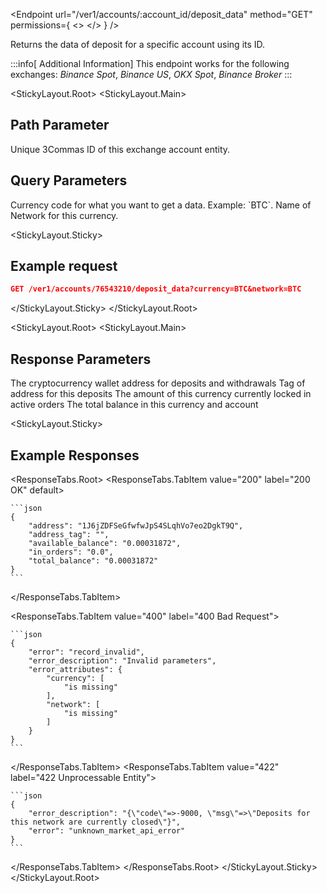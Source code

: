 

<Endpoint
  url="/ver1/accounts/:account_id/deposit_data"
  method="GET"
  permissions={
    <>
      <Permission title="Permission" description="ACCOUNTS_READ" />
      <Permission title="Security" description="SIGNED" />
    </>
  }
/>

Returns the data of deposit for a specific account using its ID.

:::info[ Additional Information]
  This endpoint works for the following exchanges: *Binance Spot*, *Binance US*, *OKX Spot*, *Binance Broker*
:::

<StickyLayout.Root>
<StickyLayout.Main>
## Path Parameter 

<ApiParam name='account_id' type='integer' id="account_id" required>
    Unique 3Commas ID of this exchange account entity.
</ApiParam>

## Query Parameters  

<ApiParam name='currency' type='string' id="currency" required>
   Currency code for what you want to get a data.
   Example: `BTC`.
</ApiParam>

<ApiParam name='network' type='string' id="network" required>
    Name of Network for this currency.
</ApiParam>
</StickyLayout.Main>   

<StickyLayout.Sticky>
## Example request

```json
GET /ver1/accounts/76543210/deposit_data?currency=BTC&network=BTC
```
</StickyLayout.Sticky>
</StickyLayout.Root>

<StickyLayout.Root>
<StickyLayout.Main>

## Response Parameters 

<CollapsibleApiParam name='address' type='string' id="address">
   The cryptocurrency wallet address for deposits and withdrawals
</CollapsibleApiParam>
<CollapsibleApiParam name='network' type='string' id="network">
   Tag of address for this deposits
</CollapsibleApiParam>

<CollapsibleApiParam name='currency' type='string' id="currency">
   The amount of this currency currently locked in active orders
</CollapsibleApiParam>

<CollapsibleApiParam name='total_balance' type='string' id="total_balance">
   The total balance in this currency and account
</CollapsibleApiParam>
</StickyLayout.Main>

<StickyLayout.Sticky>

##  Example Responses
<ResponseTabs.Root>
<ResponseTabs.TabItem value="200" label="200 OK" default>

    ```json
    {
        "address": "1J6jZDFSeGfwfwJpS4SLqhVo7eo2DgkT9Q",
        "address_tag": "",
        "available_balance": "0.00031872",
        "in_orders": "0.0",
        "total_balance": "0.00031872"
    }
    ```
</ResponseTabs.TabItem>

<ResponseTabs.TabItem value="400" label="400 Bad Request">

    ```json
    {
        "error": "record_invalid",
        "error_description": "Invalid parameters",
        "error_attributes": {
            "currency": [
                "is missing"
            ],
            "network": [
                "is missing"
            ]
        }
    }
    ```
</ResponseTabs.TabItem>
<ResponseTabs.TabItem value="422" label="422 Unprocessable Entity">

    ```json
    {
        "error_description": "{\"code\"=>-9000, \"msg\"=>\"Deposits for this network are currently closed\"}",
        "error": "unknown_market_api_error"
    }
    ```
</ResponseTabs.TabItem>
</ResponseTabs.Root>
</StickyLayout.Sticky>
</StickyLayout.Root>
